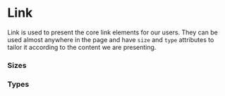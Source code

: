 
# Link

Link is used to present the core link elements for our users. They can be used almost anywhere
in the page and have `size` and `type` attributes to tailor it according to the content we are
presenting.

<Story id="typography-link--base" />

<ArgsTable of={Link} />


### Sizes

<Story id="typography-link--size" />

### Types

<Story id="typography-link--type" />
